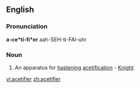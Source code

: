 ==English==

===Pronunciation===
'''a-ce*ti-fi*er'''
aah-SEH-ti-FAI-uhr

===Noun===
{{infl|en|noun}}

# An apparatus for [[hastening]] [[acetification]] - [[Knight]]

[[vi:acetifier]]
[[zh:acetifier]]
